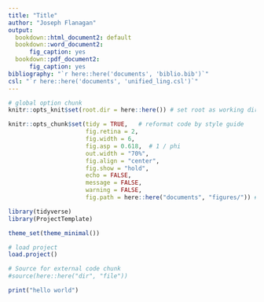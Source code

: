```yaml
---
title: "Title"
author: "Joseph Flanagan"
output:
  bookdown::html_document2: default
  bookdown::word_document2:
      fig_caption: yes
  bookdown::pdf_document2:
      fig_caption: yes
bibliography: "`r here::here('documents', 'biblio.bib')`" 
csl: "`r here::here('documents', 'unified_ling.csl')`" 
---
```


```r
# global option chunk
knitr::opts_knit$set(root.dir = here::here()) # set root as working directory

knitr::opts_chunk$set(tidy = TRUE,   # reformat code by style guide 
                      fig.retina = 2,
                      fig.width = 6,
                      fig.asp = 0.618,  # 1 / phi
                      out.width = "70%",
                      fig.align = "center",
                      fig.show = "hold",
                      echo = FALSE,
                      message = FALSE,
                      warning = FALSE,
                      fig.path = here::here("documents", "figures/")) # note the extra /
```

```r
library(tidyverse)
library(ProjectTemplate)

```

```r
theme_set(theme_minimal())
```

```r

# load project 
load.project()
```

```r
# Source for external code chunk
#source(here::here("dir", "file")) 
```

```r
print("hello world")
```

